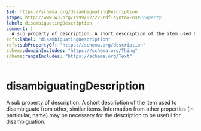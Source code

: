 ```yaml
---
$id: https://schema.org/disambiguatingDescription
$type: http://www.w3.org/1999/02/22-rdf-syntax-ns#Property
label: disambiguatingDescription
comment: |
  A sub property of description. A short description of the item used to disambiguate from other, similar items. Information from other properties (in particular, name) may be necessary for the description to be useful for disambiguation.
rdfs:label: "disambiguatingDescription"
rdfs:subPropertyOf: "https://schema.org/description"
schema:domainIncludes: "https://schema.org/Thing"
schema:rangeIncludes: "https://schema.org/Text"
---
```


# disambiguatingDescription

A sub property of description. A short description of the item used to disambiguate from other, similar items. Information from other properties (in particular, name) may be necessary for the description to be useful for disambiguation.

